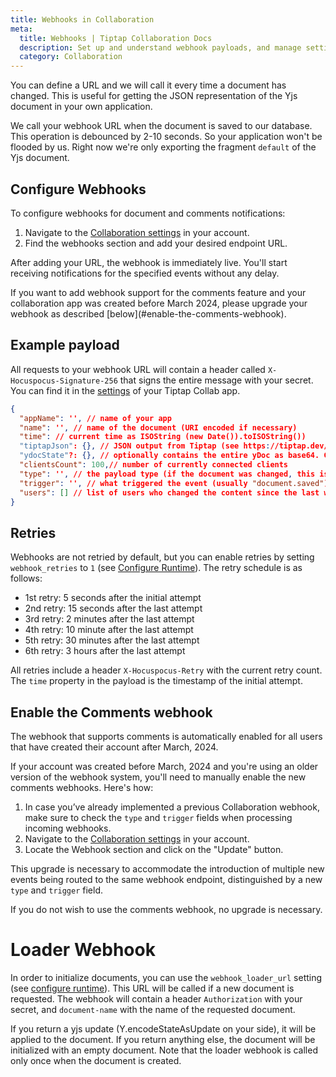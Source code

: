```yaml
---
title: Webhooks in Collaboration
meta:
  title: Webhooks | Tiptap Collaboration Docs
  description: Set up and understand webhook payloads, and manage settings to integrate advanced features. Learn more in the docs!
  category: Collaboration
---
```



You can define a URL and we will call it every time a document has changed. This is useful for getting the JSON representation of the Yjs document in your own application.

We call your webhook URL when the document is saved to our database. This operation is debounced by 2-10 seconds. So your application won't be flooded by us. Right now we're only exporting the fragment `default` of the Yjs document.

## Configure Webhooks

To configure webhooks for document and comments notifications:

1. Navigate to the [Collaboration settings](https://cloud.tiptap.dev/apps/settings) in your account.
2. Find the webhooks section and add your desired endpoint URL.

After adding your URL, the webhook is immediately live. You'll start receiving notifications for the specified events without any delay.

<Callout title="Add Comments support to your webhook" variant="warning">
  If you want to add webhook support for the comments feature and your collaboration app was created
  before March 2024, please upgrade your webhook as described [below](#enable-the-comments-webhook).
</Callout>

## Example payload

All requests to your webhook URL will contain a header called `X-Hocuspocus-Signature-256` that signs the entire message with your secret. You can find it in the [settings](https://collab.tiptap.dev/apps/settings) of your Tiptap Collab app.

```json
{
  "appName": '', // name of your app
  "name": '', // name of the document (URI encoded if necessary)
  "time": // current time as ISOString (new Date()).toISOString())
  "tiptapJson": {}, // JSON output from Tiptap (see https://tiptap.dev/guide/output#option-1-json): TiptapTransformer.fromYdoc()
  "ydocState"?: {}, // optionally contains the entire yDoc as base64. Contact us to enable this property!
  "clientsCount": 100,// number of currently connected clients
  "type": '', // the payload type (if the document was changed, this is DOCUMENT) ; only available if you are on webhooks v2
  "trigger": '', // what triggered the event (usually "document.saved") ; only available if you are on webhooks v2
  "users": [] // list of users who changed the content since the last webhook ("sub" field from the JWT)
}
```

## Retries

Webhooks are not retried by default, but you can enable retries by setting `webhook_retries` to `1` (see [Configure Runtime](/3.x/collaboration/operations/configure)).
The retry schedule is as follows:

- 1st retry: 5 seconds after the initial attempt
- 2nd retry: 15 seconds after the last attempt
- 3rd retry: 2 minutes after the last attempt
- 4th retry: 10 minute after the last attempt
- 5th retry: 30 minutes after the last attempt
- 6th retry: 3 hours after the last attempt

All retries include a header `X-Hocuspocus-Retry` with the current retry count. The `time` property in the payload is the timestamp of the initial attempt.

## Enable the Comments webhook

The webhook that supports comments is automatically enabled for all users that have created their account after March, 2024.

If your account was created before March, 2024 and you're using an older version of the webhook system, you'll need to manually enable the new comments webhooks. Here's how:

1. In case you’ve already implemented a previous Collaboration webhook, make sure to check the `type` and `trigger` fields when processing incoming webhooks.
2. Navigate to the [Collaboration settings](https://cloud.tiptap.dev/apps/settings) in your account.
3. Locate the Webhook section and click on the "Update" button.

This upgrade is necessary to accommodate the introduction of multiple new events being routed to the same webhook endpoint, distinguished by a new `type` and `trigger` field.

If you do not wish to use the comments webhook, no upgrade is necessary.

# Loader Webhook

In order to initialize documents, you can use the `webhook_loader_url` setting (see [configure runtime](/3.x/collaboration/operations/configure)). This URL will be called if a new document is requested.
The webhook will contain a header `Authorization` with your secret, and `document-name` with the name of the requested document.

If you return a yjs update (Y.encodeStateAsUpdate on your side), it will be applied to the document. If you return anything else, the document will be initialized with an empty document.
Note that the loader webhook is called only once when the document is created.
